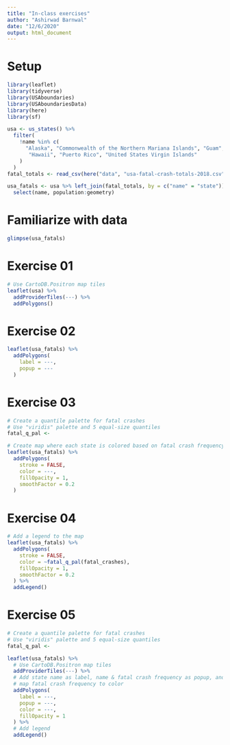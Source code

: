 ```yaml
---
title: "In-class exercises"
author: "Ashirwad Barnwal"
date: "12/6/2020"
output: html_document
---
```


# Setup

```r
library(leaflet)
library(tidyverse)
library(USAboundaries)
library(USAboundariesData)
library(here)
library(sf)

usa <- us_states() %>%
  filter(
    !name %in% c(
      "Alaska", "Commonwealth of the Northern Mariana Islands", "Guam", 
       "Hawaii", "Puerto Rico", "United States Virgin Islands"
    )
  )
fatal_totals <- read_csv(here("data", "usa-fatal-crash-totals-2018.csv"))

usa_fatals <- usa %>% left_join(fatal_totals, by = c("name" = "state")) %>%
  select(name, population:geometry)
```

# Familiarize with data

```r
glimpse(usa_fatals)
```

# Exercise 01

```r
# Use CartoDB.Positron map tiles
leaflet(usa) %>%
  addProviderTiles(---) %>%
  addPolygons()
```

# Exercise 02

```r
leaflet(usa_fatals) %>%
  addPolygons(
    label = ---,
    popup = ---
  )
```

# Exercise 03

```r
# Create a quantile palette for fatal crashes
# Use "viridis" palette and 5 equal-size quantiles
fatal_q_pal <- 

# Create map where each state is colored based on fatal crash frequency
leaflet(usa_fatals) %>%
  addPolygons(
    stroke = FALSE,
    color = ---,
    fillOpacity = 1,
    smoothFactor = 0.2
  )
```

# Exercise 04

```r
# Add a legend to the map
leaflet(usa_fatals) %>%
  addPolygons(
    stroke = FALSE,
    color = ~fatal_q_pal(fatal_crashes),
    fillOpacity = 1,
    smoothFactor = 0.2
  ) %>%
  addLegend()
```

# Exercise 05

```r
# Create a quantile palette for fatal crashes
# Use "viridis" palette and 5 equal-size quantiles
fatal_q_pal <- 

leaflet(usa_fatals) %>%
  # Use CartoDB.Positron map tiles
  addProviderTiles(---) %>%
  # Add state name as label, name & fatal crash frequency as popup, and
  # map fatal crash frequency to color
  addPolygons(
    label = ---,
    popup = ---,
    color = ---,
    fillOpacity = 1
  ) %>%
  # Add legend
  addLegend()
```
